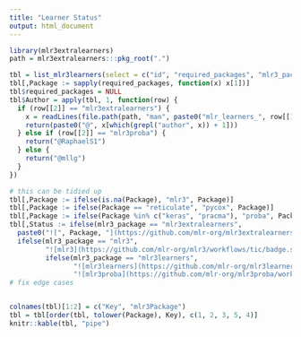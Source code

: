 ```yaml
---
title: "Learner Status"
output: html_document
---
```


```r
library(mlr3extralearners)
path = mlr3extralearners:::pkg_root(".")

tbl = list_mlr3learners(select = c("id", "required_packages", "mlr3_package"))
tbl[,Package := sapply(required_packages, function(x) x[1])]
tbl$required_packages = NULL
tbl$Author = apply(tbl, 1, function(row) {
  if (row[[2]] == "mlr3extralearners") {
    x = readLines(file.path(path, "man", paste0("mlr_learners_", row[[1]], ".Rd")))
    return(paste0("@", x[which(grepl("author", x)) + 1]))
  } else if (row[[2]] == "mlr3proba") {
    return("@RaphaelS1")
  } else {
    return("@mllg")
  }
})

# this can be tidied up
tbl[,Package := ifelse(is.na(Package), "mlr3", Package)]
tbl[,Package := ifelse(Package == "reticulate", "pycox", Package)]
tbl[,Package := ifelse(Package %in% c("keras", "pracma"), "proba", Package)]
tbl[,Status := ifelse(mlr3_package == "mlr3extralearners",
  paste0("![", Package, "](https://github.com/mlr-org/mlr3extralearners/workflows/", Package, "%20(macOS-latest,%20release)/badge.svg)"),
  ifelse(mlr3_package == "mlr3",
         "![mlr3](https://github.com/mlr-org/mlr3/workflows/tic/badge.svg)",
         ifelse(mlr3_package == "mlr3learners",
                "![mlr3learners](https://github.com/mlr-org/mlr3learners/workflows/tic/badge.svg)",
                "![mlr3proba](https://github.com/mlr-org/mlr3proba/workflows/tic/badge.svg)")))]
# fix edge cases


colnames(tbl)[1:2] = c("Key", "mlr3Package")
tbl = tbl[order(tbl, tolower(Package), Key), c(1, 2, 3, 5, 4)]
knitr::kable(tbl, "pipe")
```